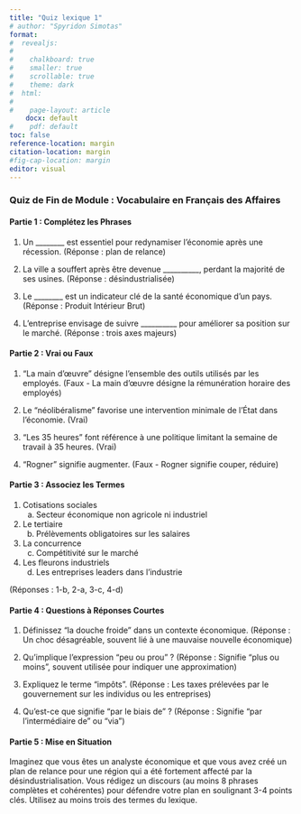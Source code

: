 ```yaml
---
title: "Quiz lexique 1"
# author: "Spyridon Simotas"
format: 
#  revealjs: 
#    
#    chalkboard: true
#    smaller: true
#    scrollable: true
#    theme: dark
#  html: 
#    
#    page-layout: article
    docx: default
#    pdf: default
toc: false
reference-location: margin
citation-location: margin
#fig-cap-location: margin
editor: visual  
---
```


### Quiz de Fin de Module : Vocabulaire en Français des Affaires

#### Partie 1 : Complétez les Phrases

1.  Un \_\_\_\_\_\_\_\_ est essentiel pour redynamiser l'économie après une récession. (Réponse : plan de relance)

2.  La ville a souffert après être devenue \_\_\_\_\_\_\_\_\_\_, perdant la majorité de ses usines. (Réponse : désindustrialisée)

3.  Le \_\_\_\_\_\_\_\_ est un indicateur clé de la santé économique d'un pays. (Réponse : Produit Intérieur Brut)

4.  L'entreprise envisage de suivre \_\_\_\_\_\_\_\_\_\_ pour améliorer sa position sur le marché. (Réponse : trois axes majeurs)

#### Partie 2 : Vrai ou Faux

1.  "La main d'œuvre" désigne l'ensemble des outils utilisés par les employés. (Faux - La main d'œuvre désigne la rémunération horaire des employés)

2.  Le "néolibéralisme" favorise une intervention minimale de l'État dans l'économie. (Vrai)

3.  "Les 35 heures" font référence à une politique limitant la semaine de travail à 35 heures. (Vrai)

4.  "Rogner" signifie augmenter. (Faux - Rogner signifie couper, réduire)

#### Partie 3 : Associez les Termes

1.  Cotisations sociales
    a)  Secteur économique non agricole ni industriel
2.  Le tertiaire
    b)  Prélèvements obligatoires sur les salaires
3.  La concurrence
    c)  Compétitivité sur le marché
4.  Les fleurons industriels
    d)  Les entreprises leaders dans l'industrie

(Réponses : 1-b, 2-a, 3-c, 4-d)

#### Partie 4 : Questions à Réponses Courtes

1.  Définissez "la douche froide" dans un contexte économique. (Réponse : Un choc désagréable, souvent lié à une mauvaise nouvelle économique)

2.  Qu'implique l'expression "peu ou prou" ? (Réponse : Signifie "plus ou moins", souvent utilisée pour indiquer une approximation)

3.  Expliquez le terme "impôts". (Réponse : Les taxes prélevées par le gouvernement sur les individus ou les entreprises)

4.  Qu'est-ce que signifie "par le biais de" ? (Réponse : Signifie "par l'intermédiaire de" ou "via")

#### Partie 5 : Mise en Situation

Imaginez que vous êtes un analyste économique et que vous avez créé un plan de relance pour une région qui a été fortement affecté par la désindustrialisation. Vous rédigez un discours (au moins 8 phrases complètes et cohérentes) pour défendre votre plan en soulignant 3-4 points clés. Utilisez au moins trois des termes du lexique.

